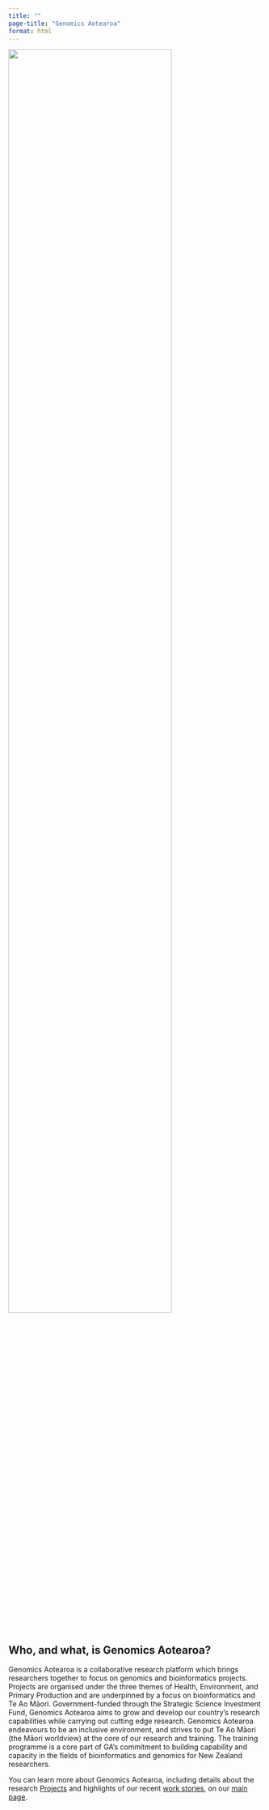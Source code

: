 ```yaml
---
title: ""
page-title: "Genomics Aotearoa"
format: html
---
```


<div class="logo-container">
  <img src="assets/logos/GA-Wide-Colour-2400px.png" width="80%"/>
</div>



## Who, and what, is Genomics Aotearoa?

Genomics Aotearoa is a collaborative research platform which brings researchers together to focus on genomics and bioinformatics projects. Projects are organised under the three themes of Health, Environment, and Primary Production and are underpinned by a focus on bioinformatics and Te Ao Māori. Government-funded through the Strategic Science Investment Fund, Genomics Aotearoa aims to grow and develop our country's research capabilities while carrying out cutting edge research. Genomics Aotearoa endeavours to be an inclusive environment, and strives to put Te Ao Māori (the Māori worldview) at the core of our research and training. The training programme is a core part of GA's commitment to building capability and capacity in the fields of bioinformatics and genomics for New Zealand researchers.

You can learn more about Genomics Aotearoa, including details about the research [Projects](https://www.genomics-aotearoa.org.nz/our-work) and highlights of our recent [work stories](https://www.genomics-aotearoa.org.nz/our-stories), on our [main page](https://www.genomics-aotearoa.org.nz/about). 
